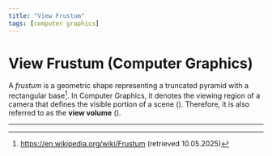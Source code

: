 ```yaml
---
title: "View Frustum"
tags: [computer graphics]
---
```



# View Frustum (Computer Graphics)

A _frustum_ is a geometric shape representing a truncated pyramid with a rectangular base[^frustum].
In Computer Graphics, it denotes the viewing region of a camera that defines the visible portion  of a scene (<BibRef name="RTR" pp="11" />).
Therefore, it is also referred to as the **view volume** (<BibRef name="PJH23" pp="7" />).


-------------------
[^frustum]: https://en.wikipedia.org/wiki/Frustum (retrieved 10.05.2025)
